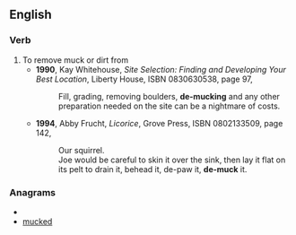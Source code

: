 ==English==
===Verb===
{{en-verb|inf=to [[de-]][[muck]]}}
#To remove muck or dirt from
#*'''1990''', Kay Whitehouse, ''Site Selection: Finding and Developing Your Best Location'', Liberty House, ISBN 0830630538, page 97,
#*:Fill, grading, removing boulders, '''de-mucking''' and any other preparation needed on the site can be a nightmare of costs.
#*'''1994''', Abby Frucht, ''Licorice'', Grove Press, ISBN 0802133509, page 142,
#*:Our squirrel.
#*:Joe would be careful to skin it over the sink, then lay it flat on its pelt to drain it, behead it, de-paw it, '''de-muck''' it.

===Anagrams===
* {{alphagram|cdekmu}}
* [[mucked#English|mucked]]